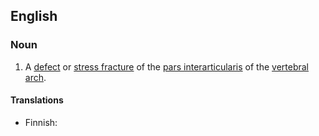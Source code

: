==English==
{{wikipedia}}

===Noun===
{{en-noun|-}}
# {{lb|en|pathology}} A [[defect]] or [[stress fracture]] of the [[pars interarticularis]] of the [[vertebral arch]].

====Translations====
{{trans-top|defect}}
* Finnish: {{t|fi|spondylolyysi}}
{{trans-mid}}
{{trans-bottom}}